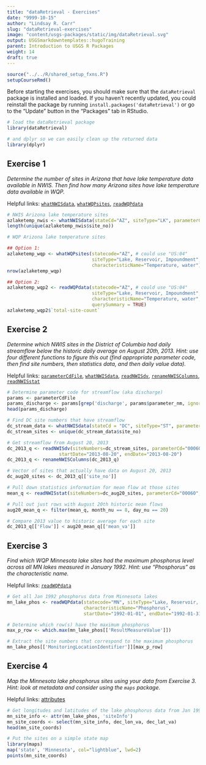 ```yaml
---
title: "dataRetrieval - Exercises"
date: "9999-10-15"
author: "Lindsay R. Carr"
slug: "dataRetrieval-exercises"
image: "content/usgs-packages/static/img/dataRetrieval.svg"
output: USGSmarkdowntemplates::hugoTraining
parent: Introduction to USGS R Packages
weight: 14
draft: true
---
```


```r
source("../../R/shared_setup_fxns.R")
setupCourseRmd()
```

Before starting the exercises, you should make sure that the `dataRetrieval` package is installed and loaded. If you haven't recently updated, you could reinstall the package by running `install.packages('dataRetrieval')` or go to the "Update" button in the "Packages" tab in RStudio.

```r
# load the dataRetrieval package
library(dataRetrieval)

# and dplyr so we can easily clean up the returned data
library(dplyr)
```

## Exercise 1

*Determine the number of sites in Arizona that have lake temperature data available in NWIS. Then find how many Arizona sites have lake temperature data available in WQP.*

Helpful links: [`whatNWISdata`](usgs-packages/dataRetrieval-discovery/#whatnwisdata), [`whatWQPsites`](usgs-packages/dataRetrieval-discovery/#whatwqpsites), [`readWQPdata`](usgs-packages/dataRetrieval-discovery/#readwqpdata-querysummary)

```r
# NWIS Arizona lake temperature sites
azlaketemp_nwis <- whatNWISdata(stateCd="AZ", siteType="LK", parameterCd="00010")
length(unique(azlaketemp_nwis$site_no))

# WQP Arizona lake temperature sites

## Option 1:
azlaketemp_wqp <- whatWQPsites(statecode="AZ", # could use "US:04"
                               siteType="Lake, Reservoir, Impoundment", 
                               characteristicName="Temperature, water")
nrow(azlaketemp_wqp)

## Option 2:
azlaketemp_wqp2 <- readWQPdata(statecode="AZ", # could use "US:04"
                               siteType="Lake, Reservoir, Impoundment", 
                               characteristicName="Temperature, water",
                               querySummary = TRUE)
azlaketemp_wqp2$`total-site-count`
```

## Exercise 2

*Determine which NWIS sites in the District of Columbia had daily streamflow below the historic daily average on August 20th, 2013. Hint: use four different functions to figure this out (find appropriate parameter code, then find site numbers, then statistics data, and then daily value data).*

Helpful links: [`parameterCdFile`](usgs-packages/dataRetrieval-discovery/#common-nwis-function-arguments), [`whatNWISdata`](usgs-packages/dataRetrieval-discovery/#whatnwisdata), [`readNWISdv`](usgs-packages/dataRetrieval-readNWIS/#readnwisdv), [`renameNWISColumns`](usgs-packages/dataRetrieval-readNWIS/#helper-functions), [`readNWISstat`](usgs-packages/dataRetrieval-readNWIS/#readnwisstat)

```r
# Determine parameter code for streamflow (aka discharge)
params <- parameterCdFile
params_discharge <- params[grep('discharge', params$parameter_nm, ignore.case = TRUE), ]
head(params_discharge)

# Find DC site numbers that have streamflow
dc_stream_data <- whatNWISdata(stateCd = "DC", siteType="ST", parameterCd="00060")
dc_stream_sites <- unique(dc_stream_data$site_no)

# Get streamflow from August 20, 2013
dc_2013_q <- readNWISdv(siteNumbers=dc_stream_sites, parameterCd="00060",
                   startDate="2013-08-20", endDate="2013-08-20")
dc_2013_q <- renameNWISColumns(dc_2013_q)

# Vector of sites that actually have data on August 20, 2013
dc_aug20_sites <- dc_2013_q[['site_no']]

# Pull down statistics information for mean flow at those sites
mean_q <- readNWISstat(siteNumbers=dc_aug20_sites, parameterCd="00060", statType = "mean")

# Pull out just rows with August 20th historic mean flows
aug20_mean_q <- filter(mean_q, month_nu == 8, day_nu == 20)

# Compare 2013 value to historic average for each site
dc_2013_q[['Flow']] < aug20_mean_q[['mean_va']]
```

## Exercise 3

*Find which WQP Minnesota lake sites had the maximum phosphorus level across all MN lakes measured in January 1992. Hint: use "Phosphorus" as the characteristic name.*

Helpful links: [`readWQPdata`](usgs-packages/dataRetrieval-readWQP/#readwqpdata)

```r
# Get all Jan 1992 phosphorus data from Minnesota lakes
mn_lake_phos <- readWQPdata(statecode="MN", siteType="Lake, Reservoir, Impoundment", 
                            characteristicName="Phosphorus",
                            startDate="1992-01-01", endDate="1992-01-31")

# Determine which row(s) have the maximum phosphorus
max_p_row <- which.max(mn_lake_phos[['ResultMeasureValue']])

# Extract the site numbers that correspond to the maximum phosphorus
mn_lake_phos[['MonitoringLocationIdentifier']][max_p_row]
```

## Exercise 4

*Map the Minnesota lake phosphorus sites using your data from Exercise 3. Hint: look at metadata and consider using the `maps` package.*

Helpful links: [attributes](usgs-packages/dataRetrieval-readWQP/#attributes-and-metadata)

```r
# Get longitudes and latitudes of the lake phosphorus data from Jan 1992
mn_site_info <- attr(mn_lake_phos, 'siteInfo')
mn_site_coords <- select(mn_site_info, dec_lon_va, dec_lat_va)
head(mn_site_coords)

# Put the sites on a simple state map
library(maps)
map('state', 'Minnesota', col="lightblue", lwd=2)
points(mn_site_coords)
```
